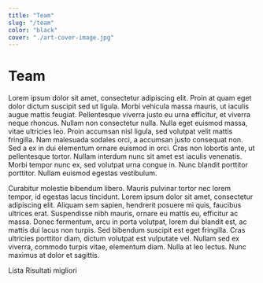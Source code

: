 ```yaml
---
title: "Team"
slug: "/team"
color: "black"
cover: "./art-cover-image.jpg"
---
```


# Team

Lorem ipsum dolor sit amet, consectetur adipiscing elit. Proin at quam eget dolor dictum suscipit sed ut ligula. Morbi vehicula massa mauris, ut iaculis augue mattis feugiat. Pellentesque viverra justo eu urna efficitur, et viverra neque rhoncus. Nullam non consectetur nulla. Nulla eget euismod massa, vitae ultricies leo. Proin accumsan nisl ligula, sed volutpat velit mattis fringilla. Nam malesuada sodales orci, a accumsan justo consequat non. Sed a ex in dui elementum ornare euismod in orci. Cras non lobortis ante, ut pellentesque tortor. Nullam interdum nunc sit amet est iaculis venenatis. Morbi tempor nunc ex, sed volutpat urna congue in. Nunc blandit porttitor porttitor. Nullam euismod egestas vestibulum.

Curabitur molestie bibendum libero. Mauris pulvinar tortor nec lorem tempor, id egestas lacus tincidunt. Lorem ipsum dolor sit amet, consectetur adipiscing elit. Aliquam sem sapien, hendrerit posuere mi quis, faucibus ultrices erat. Suspendisse nibh mauris, ornare eu mattis eu, efficitur ac massa. Donec fermentum, arcu in porta volutpat, lorem dui blandit est, ac mattis dui lacus non turpis. Sed bibendum suscipit est eget fringilla. Cras ultricies porttitor diam, dictum volutpat est vulputate vel. Nullam sed ex viverra, commodo turpis vitae, elementum diam. Nulla at leo lectus. Nunc maximus at dolor et sagittis.

Lista Risultati migliori


